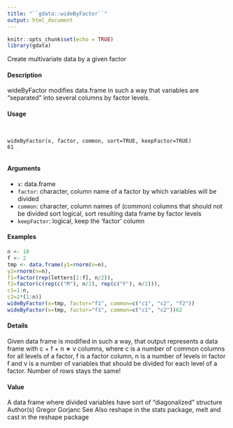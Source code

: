 ```yaml
---
title: "``gdata::wideByFactor``"
output: html_document
---
```

  
```r
knitr::opts_chunk$set(echo = TRUE)
library(gdata)
```
Create multivariate data by a given factor

#### Description

wideByFactor modifies data.frame in such a way that variables are “separated” into several columns by factor levels.

#### Usage
<pre><code>

wideByFactor(x, factor, common, sort=TRUE, keepFactor=TRUE)
61

</code></pre>
#### Arguments

* ``x``: data.frame
* ``factor``:  character, column name of a factor by which variables will be divided
* ``common``: character, column names of (common) columns that should not be divided sort logical, sort resulting data frame by factor levels
* ``keepFactor``: logical, keep the ‘factor’ column



#### Examples
```r

n <- 10
f <- 2
tmp <- data.frame(y1=rnorm(n=n),
y2=rnorm(n=n),
f1=factor(rep(letters[1:f], n/2)),
f2=factor(c(rep(c("M"), n/2), rep(c("F"), n/2))),
c1=1:n,
c2=2*(1:n))
wideByFactor(x=tmp, factor="f1", common=c("c1", "c2", "f2"))
wideByFactor(x=tmp, factor="f1", common=c("c1", "c2"))62
```

#### Details

Given data frame is modified in such a way, that output represents a data frame with c + f + n ∗ v columns, where c is a number of common columns for all levels of a factor, f is a factor column, n is a number of levels in factor f and v is a number of variables that should be divided for each level
of a factor. Number of rows stays the same!

#### Value

A data frame where divided variables have sort of “diagonalized” structure
Author(s)
Gregor Gorjanc
See Also
reshape in the stats package, melt and cast in the reshape package
